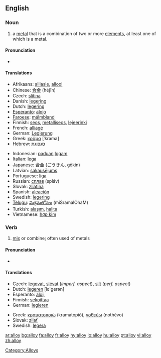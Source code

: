 ==English==
{{wikipedia}}
===Noun===
{{en-noun}}

#a [[metal]] that is a combination of two or more [[element]]s, at least one of which is a metal. 

====Pronunciation====
*{{IPA|/'ælɒj/}}

====Translations====
{{top}}
*Afrikaans: [[alliasie]], [[allooi]]
*Chinese: [[合金]] (héjīn)
*Czech: [[slitina]] {{f}}
*Danish: [[legering]] {{g|Danish}}
*Dutch: [[legering]] {{f}}
*[[Esperanto]]: [[alojo]]
*[[Faroese]]: [[málmbland]]
*Finnish: [[seos]], [[metalliseos]], [[lejeerinki]]
*French: [[alliage]] {{m}}
*German: [[Legierung]] {{f}}
*Greek: [[κράμα]] [ˈkrama] {{n}}
*Hebrew: [[סגסוגת]] {{f}}
{{mid}}
*Indonesian: [[padu|paduan]] [[logam]]
*Italian: [[lega]] {{f}}
*Japanese: [[合金]] (ごうきん, gōkin)
*Latvian: [[sakausējums]] {{m}}
*Portuguese: [[liga]] {{f}}
*Russian: [[сплав]] (spláv) {{m}}
*Slovak: [[zliatina]] {{f}}
*Spanish: [[aleación]] {{f}}
*Swedish: [[legering]] {{c}}
*[[Telugu]]: [[మిశ్రమలోహం]] (miSramalOhaM)
*Turkish: [[alaşım]], [[halita]]
*Vietnamese: [[hợp kim]]
{{bottom}}

===Verb===
{{en-verb}}

# [[mix]] or combine; often used of metals

====Pronunciation====
*{{IPA|/æl'ɒj/}}

====Translations====
{{top}}
*Czech: [[legovat]], [[slévat]] (''imperf. aspect''), [[slít]] (''perf. aspect'')
*Dutch: [[legeren]] [lε'gerən]
*Esperanto: [[aloji]]
*Finnish: [[sekoittaa]]
*German: [[legieren]]
{{mid}}
*Greek: [[κραματοποιώ]] (kramatopió), [[νοθεύω]] (nothévo)
*Slovak: [[zliať]]
*Swedish: [[legera]]
{{bottom}}

[[Category:Alloys]]

[[ar:alloy]]
[[bg:alloy]]
[[fa:alloy]]
[[fr:alloy]]
[[hy:alloy]]
[[io:alloy]]
[[hu:alloy]]
[[pt:alloy]]
[[vi:alloy]]
[[zh:alloy]]
